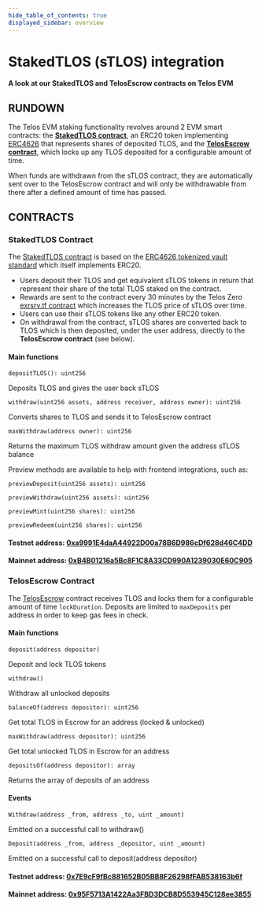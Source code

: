 ```yaml
---
hide_table_of_contents: true
displayed_sidebar: overview
---
```


# StakedTLOS (sTLOS) integration

__A look at our StakedTLOS and TelosEscrow contracts on Telos EVM__

## RUNDOWN

The Telos EVM staking functionality revolves around 2 EVM smart contracts: the [__StakedTLOS contract__](https://github.com/telosnetwork/stlos/blob/dev/contracts/StakedTLOS.sol), an ERC20 token implementing [ERC4626](https://docs.openzeppelin.com/contracts/4.x/api/token/erc20#ERC4626) that represents shares of deposited TLOS, and the [__TelosEscrow contract__](https://github.com/telosnetwork/stlos/blob/dev/contracts/TelosEscrow.sol), which locks up any TLOS deposited for a configurable amount of time.

When funds are withdrawn from the sTLOS contract, they are automatically sent over to the TelosEscrow contract and will only be withdrawable from there after a defined amount of time has passed.

## CONTRACTS

### StakedTLOS Contract

The [StakedTLOS contract](https://github.com/telosnetwork/stlos/blob/dev/contracts/StakedTLOS.sol) is based on the [ERC4626 tokenized vault standard](https://docs.openzeppelin.com/contracts/4.x/api/token/erc20#ERC4626) which itself implements ERC20. 

- Users deposit their TLOS and get equivalent sTLOS tokens in return that represent their share of the total TLOS staked on the contract. 
- Rewards are sent to the contract every 30 minutes by the Telos Zero [exrsrv.tf contract](https://github.com/telosnetwork/telos-distribute/blob/7cc7760396e26501aa3f806126f65706d1ddedd5/src/eosio.tedp.cpp#L4) which increases the TLOS price of sTLOS over time. 
- Users can use their sTLOS tokens like any other ERC20 token.
- On withdrawal from the contract, sTLOS shares are converted back to TLOS which is then deposited, under the user address, directly to the __TelosEscrow contract__ (see below). 

#### Main functions

`depositTLOS(): uint256`

Deposits TLOS and gives the user back sTLOS

`withdraw(uint256 assets, address receiver, address owner): uint256`

Converts shares to TLOS and sends it to TelosEscrow contract

`maxWithdraw(address owner): uint256`

Returns the maximum TLOS withdraw amount given the address sTLOS balance

Preview methods are available to help with frontend integrations, such as:

`previewDeposit(uint256 assets): uint256`

`previewWithdraw(uint256 assets): uint256`

`previewMint(uint256 shares): uint256`

`previewRedeem(uint256 shares): uint256`

#### Testnet address: [0xa9991E4daA44922D00a78B6D986cDf628d46C4DD](https://testnet.teloscan.io/address/0xa9991E4daA44922D00a78B6D986cDf628d46C4DD)
#### Mainnet address: [0xB4B01216a5Bc8F1C8A33CD990A1239030E60C905](https://teloscan.io/address/0xB4B01216a5Bc8F1C8A33CD990A1239030E60C905)

### TelosEscrow Contract

The [TelosEscrow](https://github.com/telosnetwork/stlos/blob/dev/contracts/TelosEscrow.sol) contract receives TLOS and locks them for a configurable amount of time `lockDuration`. Deposits are limited to `maxDeposits` per address in order to keep gas fees in check. 

#### Main functions

`deposit(address depositor)`

Deposit and lock TLOS tokens

`withdraw()`

Withdraw all unlocked deposits

`balanceOf(address depositor): uint256`

Get total TLOS in Escrow for an address (locked & unlocked)

`maxWithdraw(address depositor): uint256`

Get total unlocked TLOS in Escrow for an address

`depositsOf(address depositor): array`

Returns the array of deposits of an address

#### Events

`Withdraw(address _from, address _to, uint _amount)`

Emitted on a successful call to withdraw()

`Deposit(address _from, address _depositor, uint _amount)`

Emitted on a successful call to deposit(address depositor)

#### Testnet address: [0x7E9cF9fBc881652B05BB8F26298fFAB538163b6f](https://testnet.teloscan.io/address/0x7E9cF9fBc881652B05BB8F26298fFAB538163b6f)
#### Mainnet address: [0x95F5713A1422Aa3FBD3DCB8D553945C128ee3855](https://teloscan.io/address/0x95F5713A1422Aa3FBD3DCB8D553945C128ee3855)
